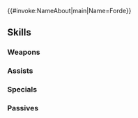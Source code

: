 {{#invoke:NameAbout|main|Name=Forde}}{{HeroPage Tabs}}
{{Hero Infobox
|Name=Forde
|Title=Unfettered Knight
|WeaponType=Red Sword
|MoveType=Cavalry
|Origin=Fire Emblem: The Sacred Stones
|Gender=Male
|actorEN=Alex Bankier
|actorJP=川原慶久
|artist=鳴瀬うろこ
|randomStartTime=2024-08-16T07:00:00Z
|additionDate=July 16, 2024
|releaseDate=July 16, 2024
|poolDate=August 7, 2024
|poolRarities=5
|cv1=7
|cv2=100500
|TagID=フォルデ
|InternalID=1121
|Properties=
|description=A knight of Renais in Ephraim's service, he is free-spirited and fickle, even on the battlefield. Appears in Fire Emblem: The Sacred Stones.
}}
{{Stats Page
|Lv1HP=18|Lv1ATK=12|Lv1SPD=15|Lv1DEF=4|Lv1RES=3
|GRHP=50|GRATK=75|GRSPD=70|GRDEF=75|GRRES=35
}}
==Skills==
===Weapons===
{{Weapons Table
|weapon1=Iron Sword
|weapon1Default=1
|weapon1Unlock=1
|weapon2=Steel Sword
|weapon2Default=2
|weapon2Unlock=2
|weapon3=Silver Sword
|weapon3Default=4
|weapon3Unlock=3
|weapon4=Wild Wind Sword
|weapon4Default=5
|weapon4Unlock=5
}}
===Assists===
{{Assists Table}}
===Specials===
{{Specials Table
|special1=New Moon
|special1Default=4
|special1Unlock=3
|special2=Luna
|special2Unlock=4
}}
===Passives===
{{Passives Table
|passiveA1=Spd/Def Bond 1
|passiveA2=Spd/Def Bond 2
|passiveA3=Spd/Def Bond 3
|passiveA4=Spd/Def Unity
|passiveA1Unlock=2
|passiveA2Unlock=3
|passiveA3Unlock=4
|passiveA4Unlock=5
|passiveB1=S/D Near Trace 1
|passiveB2=S/D Near Trace 2
|passiveB3=S/D Near Trace 3
|passiveB4=S/D Near Trace 4
|passiveB1Unlock=2
|passiveB2Unlock=3
|passiveB3Unlock=4
|passiveB4Unlock=5
}}
{{Heroes Navbox}}